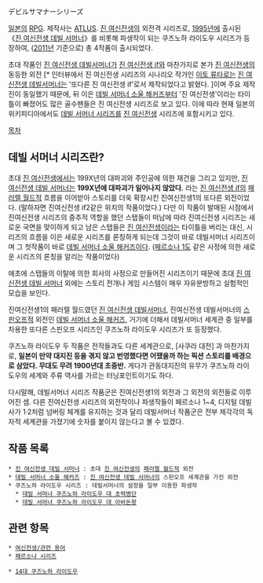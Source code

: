 デビルサマナーシリーズ

[[일본]]의 [[RPG]]. 제작사는 [[ATLUS]]. [[진 여신전생]]의 외전격 시리즈로, [[1995년]]에 출시된 《[[진 여신전생 데빌 서머너]]》를 비롯해 파생작이 되는 쿠즈노하 라이도우 시리즈가 등장하여, ([[2011년]] 기준으로) 총 4작품이 출시되었다.

초대 작품인 [[진 여신전생 데빌서머너]]가 [[진 여신전생 if]]와 마찬가지로 본가 [[진 여신전생]]의 동등한 외전 [* 인터뷰에서 진 여신전생 시리즈의 시나리오 작가인 [[이토 류타로]]는 [[진 여신전생 데빌서머너]]는 '또다른 진 여신전생 if'로서 제작되었다고 밝혔다. ]이며 주요 제작진이 동일했기 때문에, 뒤 이은 [[데빌 서머너 소울 해커즈]]부터 '진 여신전생'이라는 타이틀이 빠졌어도 많은 골수팬들은 진 여신전생 시리즈로 보고 있다. 이에 따라 현재 일본의 위키피디아에서도 [[데빌 서머너 시리즈]]를 [[진 여신전생]] 시리즈에 포함시키고 있다.

[[목차]]
== 데빌 서머너 시리즈란? ==

초대 [[진 여신전생]]에서는 199X년의 대파괴와 주인공에 의한 재건을 그리고 있지만, [[진 여신전생 데빌 서머너]]는 '''199X년에 대파괴가 일어나지 않았다.''' 라는 [[진 여신전생 if]]의 [[패러렐 월드]]적 흐름을 이어받아 스토리를 더욱 확장시킨 진여신전생1의 또다른 외전이었다. (말하자면 진여신전생 if2같은 위치의 작품이었다.) 다만 이 작품이 발매된 시점에서 진여신전생 시리즈의 중추적 역할을 했던 스탭들이 떠남에 따라 진여신전생 시리즈는 새로운 국면을 맞이하게 되고 남은 스탭들은 [[진 여신전생]]이라는 타이틀을 버리는 대신, 시리즈의 흐름을 이은 새로운 시리즈를 론칭하게 되는데 그것이 바로 데빌서머너 시리즈이며 그 첫작품이 바로 [[데빌 서머너 소울 해커즈]]이다. ([[페르소나 1]]도 같은 사정에 의한 새로운 시리즈의 론칭을 알리는 작품이었다)

애초에 스탭들의 이탈에 의한 회사의 사정으로 만들어진 시리즈이기 때문에 초대 [[진 여신전생 데빌 서머너]] 외에는 스토리 전개나 게임 시스템이 매우 자유분방하고 실험적인 모습을 보인다.

진여신전생1의 패러렐 월드였던 [[진 여신전생 데빌서머너]], 진여신전생 데빌서머너의 [[스핀오프]]적 외전인 [[데빌 서머너 소울 해커즈]], 거기에 더해서 데빌서머너 세계관 중 일부를 차용한 또다른 스핀오프 시리즈인 쿠즈노하 라이도우 시리즈가 또 등장했다. 

쿠즈노하 라이도우 두 작품은 전작들과도 다른 세계관으로, [사쿠라 대전] 과 마찬가지로, '''일본이 만약 대지진 등을 겪지 않고 번영했다면 어땠을까 하는 픽션 스토리를 배경으로 삼았다. 무대도 무려 1900년대 초중반.''' 게다가 관동대지진의 유무가 쿠즈노하 라이도우의 세계와 주류 역사를 가르는 터닝포인트이기도 하다.

다시말해, 데빌서머너 시리즈 작품군은 진여신전생1의 외전과 그 외전의 외전들로 이루어진 셈.
다른 진여신전생 시리즈의 외전작이나 파생작들이 페르소나 1~4, 디지털 데빌 사가 1·2처럼 넘버링 체계를 유지하는 것과 달리 데빌서머너 작품군은 전부 제각각의 독자적 세계관을 가졌기에 숫자를 붙이지 않는다고 볼 수 있겠다.

== 작품 목록 ==
 * [[진 여신전생 데빌 서머너]] : 초대 [[진 여신전생]]의 [[패러렐 월드]]적 외전
 * [[데빌 서머너 소울 해커즈]] : [[진 여신전생 데빌 서머너]]의 스핀오프 세계관을 가진 외전
 * 쿠즈노하 라이도우 시리즈 : 데빌서머너의 설정을 일부 이용한 파생작
   * [[데빌 서머너 쿠즈노하 라이도우 대 초력병단]]
   * [[데빌 서머너 쿠즈노하 라이도우 대 아바돈왕]]

== 관련 항목 ==
 * [[여신전생/관련 용어]]
 * [[페르소나 시리즈]]

 * [[14대 쿠즈노하 라이도우]]
